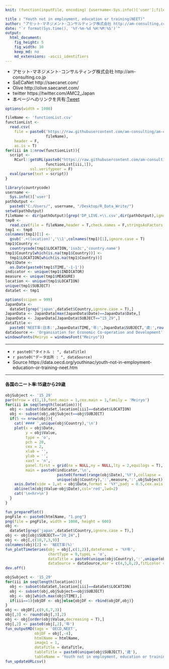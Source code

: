 ```yaml
---
knit: (function(inputFile, encoding) {username<-Sys.info()['user'];fileName<-'defaultPath.csv';pathToFile <-paste0('C:/Users/', username,'/Desktop/pathToCSV/');setwd(pathToFile);buf0<-read.csv(fileName,header = F,skip = 0,stringsAsFactor = F,check.names = F,fileEncoding = 'utf-8');timeStamp<-format(Sys.time(),'%Y%m%d%H%M%S');htmlName<-'NEET';rmarkdown::render(inputFile, encoding = encoding, output_file = paste0('C:/Users/',username,buf0[2,1],'charts/','am-consulting.co.jp-',htmlName,'.html')) })

title : "Youth not in employment, education or training(NEET)"
author: "アセット･マネジメント･コンサルティング株式会社 http://am-consulting.co.jp"
date: "`r format(Sys.time(), '%Y-%m-%d %H:%M:%S')`"
output: 
  html_document:
    fig_height: 5
    fig_width: 10
    keep_md: no
    md_extensions: -ascii_identifiers 
---
```

<link href="http://knowledgevault.saecanet.com/components/rmarkdown-html.css" rel="stylesheet">
<style>.main-container {max-width : 1000px;}</style>
<script src="http://knowledgevault.saecanet.com/components/JavascriptCode.js"></script>

- アセット･マネジメント･コンサルティング株式会社 http://am-consulting.co.jp
- SaECaNet http://saecanet.com/
- Olive http://olive.saecanet.com/
- twitter https://twitter.com/AMC2_Japan
- 本ページへのリンクを共有:<a href="https://twitter.com/share" class="twitter-share-button" data-via="AMC2_Japan" data-size="large">Tweet</a> <script>!function(d,s,id){var js,fjs=d.getElementsByTagName(s)[0],p=/^http:/.test(d.location)?'http':'https';if(!d.getElementById(id)){js=d.createElement(s);js.id=id;js.src=p+'://platform.twitter.com/widgets.js';fjs.parentNode.insertBefore(js,fjs);}}(document, 'script', 'twitter-wjs');</script>

```r
options(width = 1000)
```

```r
fileName <- 'functionList.csv'
functionList <-
  read.csv(
    file = paste0('https://raw.githubusercontent.com/am-consulting/am-consulting.github.io/master/csv/',
                  fileName),
    header = F,
    as.is = T)
for(iii in 1:nrow(functionList)){
  script <- 
    RCurl::getURL(paste0("https://raw.githubusercontent.com/am-consulting/am-consulting.github.io/master/", 
                  functionList[iii,1]),
           ssl.verifypeer = F)
  eval(parse(text = script))
}
```

```r
library(countrycode)
username <- 
  Sys.info()['user']
pathOutput <- 
  paste0("C:/Users/", username, "/Desktop/R_Data_Write/")
setwd(pathOutput)
fileName <- dir(pathOutput)[grep('DP_LIVE.+\\.csv',dir(pathOutput),ignore.case = T)]
tmp0 <-
  read.csv(file = fileName,header = T,check.names = F,stringsAsFactors = F)
tmp1 <- tmp0
colnames(tmp1)[1] <- 
  gsub('.+(location)','\\1',colnames(tmp1)[1],ignore.case = T)
tmp1$Country <- 
  countrycode(tmp1$LOCATION,'iso3c','country.name')
tmp1$Country[which(is.na(tmp1$Country))] <- 
  tmp1$LOCATION[which(is.na(tmp1$Country))]
tmp1$Date <- 
  as.Date(paste0(tmp1$TIME,'-1-1'))
indicator <- unique(tmp1$INDICATOR)
measure <- unique(tmp1$MEASURE)
location <- unique(tmp1$LOCATION)
unique(tmp1$SUBJECT)
dataSet <- tmp1
```

```r
options(scipen = 999)
JapanData <- 
  dataSet[grep('japan',dataSet$Country,ignore.case = T),]
JapanData <- JapanData[max(JapanData$Date)==JapanData$Date,]
JapanData <- JapanData[JapanData$SUBJECT=="15_29",]
dataTitle <- 
  paste0('NEET率:日本:',JapanData$TIME,'年:',JapanData$SUBJECT,'歳:',round(JapanData$Value,2),'%')
dataSource <- 'Organisation for Economic Co-operation and Development'
windowsFonts(Meiryo = windowsFont("Meiryo"))
```

***

- `r paste0("タイトル : ", dataTitle)`
- `r paste0("データ出所 : ", dataSource)`
- Source https://data.oecd.org/youthinac/youth-not-in-employment-education-or-training-neet.htm

***

#### 各国のニート率:15歳から29歳

```r
objSubject <- '15_29'
par(mfrow = c(1,1),font.main = 1,cex.main = 1,family = 'Meiryo')
for(iii in seq(length(location))){
  obj <- subset(dataSet,location[iii]==dataSet$LOCATION)
  obj <- subset(obj,objSubject==obj$SUBJECT)
  if(5 <= nrow(obj)){
    cat('#### ',unique(obj$Country),'\n')
    plot(x = obj$Date,
         y = obj$Value,
         type = 'o',
         pch = 20,
         cex = 2,
         xlab = '',
         ylab = '',
         xaxt = 'n',
         panel.first = grid(nx = NULL,ny = NULL,lty = 2,equilogs = T),
         main = paste0(indicator,'\n',
                       paste0(format(range(obj$Date),'%Y'),collapse = '~'),'\n',
                       unique(obj$Country),':',measure,':',objSubject))
    axis.Date(side = 1,at = obj$Date,format = '%Y',padj = 0.5,cex.axis = 1,las=2)
    abline(lm(obj$Value~obj$Date),col='red',lwd=2)
    cat('\n<hr>\n')
  }
}
```

```r
fun_preparePlot()
pngFile <- paste0(htmlName, "1.png")
png(file = pngFile, width = 1000, height = 600)
obj <- 
  dataSet[grep('japan',dataSet$Country,ignore.case = T),]
obj <- obj[obj$SUBJECT=="20_24",]
obj <- obj[,c(10,7,3,9)]
colnames(obj)[2] <- 'NEET率(%)'
fun_plotTimeSeries(obj = obj[,c(1,2)],dateFormat = '%Y年',
                   chartType = 0,typeL = 'o',
                   dataTitle = paste0(unique(obj$Country),':',unique(obj$SUBJECT),'歳'),
                   dataSource = dataSource,mar = c(4,5,6,2),fitLcolor = 2,cexL = 2)
dev.off()
```

```r
objSubject <- '15_29'
for(iii in seq(length(location))){
  obj <- subset(dataSet,location[iii]==dataSet$LOCATION)
  obj <- subset(obj,objSubject==obj$SUBJECT)
  obj <- obj[which.max(obj$TIME),]
  if(iii==1){objDF <- obj}else{objDF <- rbind(objDF,obj)}
}
obj <- objDF[,c(9,6,7,3)]
obj[,3] <- round(obj[,3],2)
obj <- obj[order(obj$Value,decreasing = T),]
obj[,2] <- paste0(obj[,2],'年')
fun_outputMD(tags = 'OECD,NEET',
             objDF = obj[,-4],
             htmlName = htmlName,
             image1 = 1,
             dataTitle = dataTitle,
             tableTitle = paste0(unique(obj$SUBJECT),'歳'),
             tableName = 'Youth not in employment, education or training(NEET)')
fun_updateURLcsv()
```

<script>MakeNegative()</script>
<script>
  (function(i,s,o,g,r,a,m){i['GoogleAnalyticsObject']=r;i[r]=i[r]||function(){
  (i[r].q=i[r].q||[]).push(arguments)},i[r].l=1*new Date();a=s.createElement(o),
  m=s.getElementsByTagName(o)[0];a.async=1;a.src=g;m.parentNode.insertBefore(a,m)
  })(window,document,'script','https://www.google-analytics.com/analytics.js','ga');

  ga('create', 'UA-3077339-5', 'auto');
  ga('send', 'pageview');

</script>
